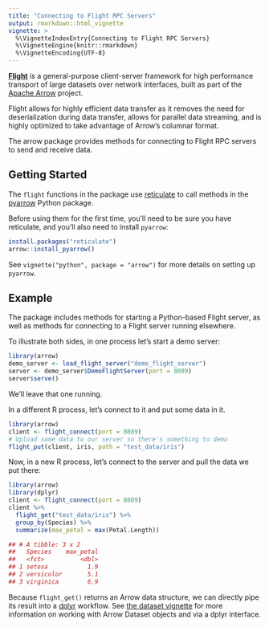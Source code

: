 ```yaml
---
title: "Connecting to Flight RPC Servers"
output: rmarkdown::html_vignette
vignette: >
  %\VignetteIndexEntry{Connecting to Flight RPC Servers}
  %\VignetteEngine{knitr::rmarkdown}
  %\VignetteEncoding{UTF-8}
---
```


[**Flight**](https://arrow.apache.org/blog/2019/10/13/introducing-arrow-flight/)
is a general-purpose client-server framework for high performance
transport of large datasets over network interfaces, built as part of the
[Apache Arrow](https://arrow.apache.org) project.

Flight allows for highly efficient data transfer as it removes the need for deserialization during data transfer, allows for parallel data streaming, and is highly optimized to take advantage of Arrow's columnar format.

The arrow package provides methods for connecting to Flight RPC servers
to send and receive data.

## Getting Started

The `flight` functions in the package use [reticulate](https://rstudio.github.io/reticulate/) to call methods in the
[pyarrow](https://arrow.apache.org/docs/python/api/flight.html) Python package.

Before using them for the first time,
you'll need to be sure you have reticulate, and you'll also need to
install `pyarrow`:

```r
install.packages("reticulate")
arrow::install_pyarrow()
```

See `vignette("python", package = "arrow")` for more details on setting up
`pyarrow`.

## Example

The package includes methods for starting a Python-based Flight server, as well
as methods for connecting to a Flight server running elsewhere.

To illustrate both sides, in one process let's start a demo server:

```r
library(arrow)
demo_server <- load_flight_server("demo_flight_server")
server <- demo_server$DemoFlightServer(port = 8089)
server$serve()
```

We'll leave that one running.

In a different R process, let's connect to it and put some data in it.

```r
library(arrow)
client <- flight_connect(port = 8089)
# Upload some data to our server so there's something to demo
flight_put(client, iris, path = "test_data/iris")
```

Now, in a new R process, let's connect to the server and pull the data we
put there:

```r
library(arrow)
library(dplyr)
client <- flight_connect(port = 8089)
client %>%
  flight_get("test_data/iris") %>%
  group_by(Species) %>%
  summarize(max_petal = max(Petal.Length))

## # A tibble: 3 x 2
##   Species    max_petal
##   <fct>          <dbl>
## 1 setosa           1.9
## 2 versicolor       5.1
## 3 virginica        6.9
```

Because `flight_get()` returns an Arrow data structure, we can directly pipe
its result into a [dplyr](https://dplyr.tidyverse.org/) workflow.
See [the dataset vignette](./dataset.html) for more information on working with Arrow Dataset objects and via a dplyr interface.
